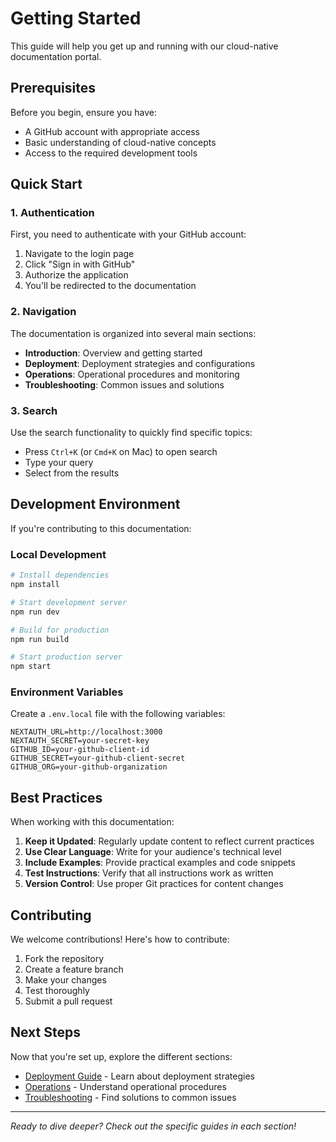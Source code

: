 # Getting Started

This guide will help you get up and running with our cloud-native documentation portal.

## Prerequisites

Before you begin, ensure you have:

- A GitHub account with appropriate access
- Basic understanding of cloud-native concepts
- Access to the required development tools

## Quick Start

### 1. Authentication

First, you need to authenticate with your GitHub account:

1. Navigate to the login page
2. Click "Sign in with GitHub"
3. Authorize the application
4. You'll be redirected to the documentation

### 2. Navigation

The documentation is organized into several main sections:

- **Introduction**: Overview and getting started
- **Deployment**: Deployment strategies and configurations
- **Operations**: Operational procedures and monitoring
- **Troubleshooting**: Common issues and solutions

### 3. Search

Use the search functionality to quickly find specific topics:

- Press `Ctrl+K` (or `Cmd+K` on Mac) to open search
- Type your query
- Select from the results

## Development Environment

If you're contributing to this documentation:

### Local Development

```bash
# Install dependencies
npm install

# Start development server
npm run dev

# Build for production
npm run build

# Start production server
npm start
```

### Environment Variables

Create a `.env.local` file with the following variables:

```env
NEXTAUTH_URL=http://localhost:3000
NEXTAUTH_SECRET=your-secret-key
GITHUB_ID=your-github-client-id
GITHUB_SECRET=your-github-client-secret
GITHUB_ORG=your-github-organization
```

## Best Practices

When working with this documentation:

1. **Keep it Updated**: Regularly update content to reflect current practices
2. **Use Clear Language**: Write for your audience's technical level
3. **Include Examples**: Provide practical examples and code snippets
4. **Test Instructions**: Verify that all instructions work as written
5. **Version Control**: Use proper Git practices for content changes

## Contributing

We welcome contributions! Here's how to contribute:

1. Fork the repository
2. Create a feature branch
3. Make your changes
4. Test thoroughly
5. Submit a pull request

## Next Steps

Now that you're set up, explore the different sections:

- [Deployment Guide](/docs/deployment) - Learn about deployment strategies
- [Operations](/docs/operations) - Understand operational procedures
- [Troubleshooting](/docs/troubleshooting) - Find solutions to common issues

---

*Ready to dive deeper? Check out the specific guides in each section!*
